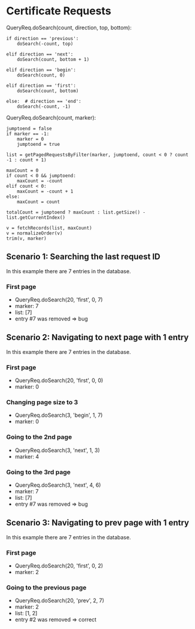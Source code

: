 = Certificate Requests =

QueryReq.doSearch(count, direction, top, bottom):

<pre>
if direction == 'previous':
    doSearch(-count, top)

elif direction == 'next':
    doSearch(count, bottom + 1)

elif direction == 'begin':
    doSearch(count, 0)

elif direction == 'first':
    doSearch(count, bottom)

else:  # direction == 'end':
    doSearch(-count, -1)
</pre>

QueryReq.doSearch(count, marker):

<pre>
jumptoend = false
if marker == -1:
    marker = 0
    jumptoend = true

list = getPagedRequestsByFilter(marker, jumptoend, count < 0 ? count -1 : count + 1)

maxCount = 0
if count < 0 && jumptoend:
    maxCount = -count
elif count < 0:
    maxCount = -count + 1
else:
    maxCount = count

totalCount = jumptoend ? maxCount : list.getSize() - list.getCurrentIndex()

v = fetchRecords(list, maxCount)
v = normalizeOrder(v)
trim(v, marker)
</pre>

== Scenario 1: Searching the last request ID ==

In this example there are 7 entries in the database.

=== First page ===

* QueryReq.doSearch(20, 'first', 0, 7)
* marker: 7
* list: [7]
* entry #7 was removed => bug

== Scenario 2: Navigating to next page with 1 entry ==

In this example there are 7 entries in the database.

=== First page ===

* QueryReq.doSearch(20, 'first', 0, 0)
* marker: 0

=== Changing page size to 3 ===

* QueryReq.doSearch(3, 'begin', 1, 7)
* marker: 0

=== Going to the 2nd page ===

* QueryReq.doSearch(3, 'next', 1, 3)
* marker: 4

=== Going to the 3rd page ===

* QueryReq.doSearch(3, 'next', 4, 6)
* marker: 7
* list: [7]
* entry #7 was removed => bug

== Scenario 3: Navigating to prev page with 1 entry ==

In this example there are 7 entries in the database.

=== First page ===

* QueryReq.doSearch(20, 'first', 0, 2)
* marker: 2

=== Going to the previous page ===

* QueryReq.doSearch(20, 'prev', 2, 7)
* marker: 2
* list: [1, 2]
* entry #2 was removed => correct